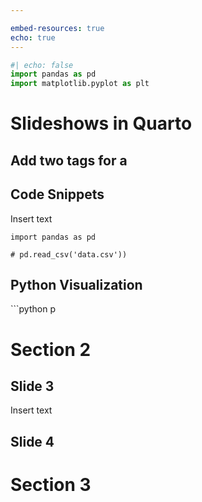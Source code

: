 ```yaml
---

embed-resources: true
echo: true
---
```


```python
#| echo: false
import pandas as pd
import matplotlib.pyplot as plt

```

# Slideshows in Quarto

## Add two tags for a 

## Code Snippets

Insert text

```.python
import pandas as pd

# pd.read_csv('data.csv'))
```

## Python Visualization

```python
p


# Section 2

## Slide 3

Insert text

## Slide 4

# Section 3